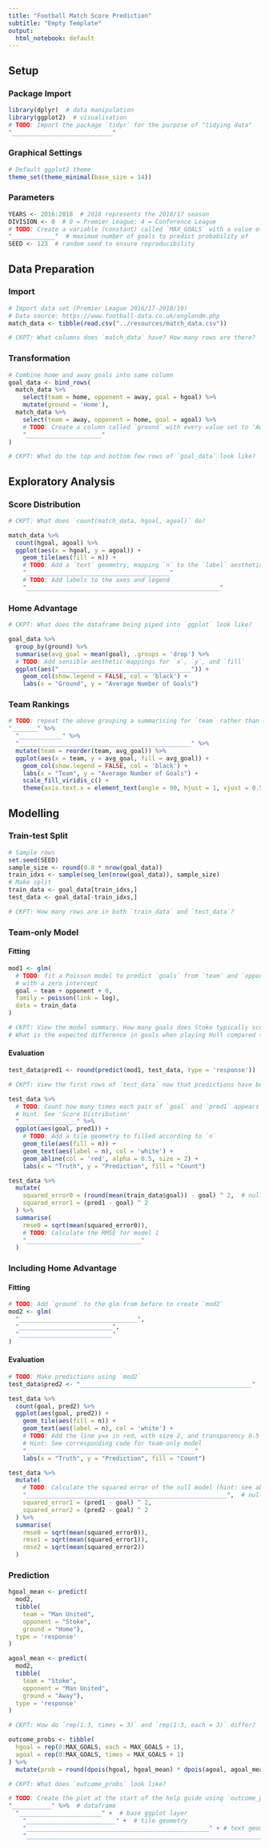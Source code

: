 ```yaml
---
title: "Football Match Score Prediction"
subtitle: "Empty Template"
output:
  html_notebook: default
---
```


## Setup

### Package Import

```r
library(dplyr)  # data manipulation
library(ggplot2)  # visualisation
# TODO: Import the package `tidyr` for the purpose of "tidying data"
"____________________________"
```

### Graphical Settings

```r
# Default ggplot2 theme
theme_set(theme_minimal(base_size = 14))
```

### Parameters

```r
YEARS <- 2016:2018  # 2016 represents the 2016/17 season
DIVISION <- 0  # 0 = Premier League; 4 = Conference League
# TODO: Create a variable (constant) called `MAX_GOALS` with a value of 7 
"____________"  # maximum number of goals to predict probability of
SEED <- 123  # random seed to ensure reproducibility
```

## Data Preparation

### Import

```r
# Import data set (Premier League 2016/17-2018/19)
# Data source: https://www.football-data.co.uk/englandm.php
match_data <- tibble(read.csv("../resources/match_data.csv"))
```

```r
# CKPT: What columns does `match_data` have? How many rows are there?
```

### Transformation

```r
# Combine home and away goals into same column
goal_data <- bind_rows(
  match_data %>%
    select(team = home, opponent = away, goal = hgoal) %>%
    mutate(ground = 'Home'),
  match_data %>%
    select(team = away, opponent = home, goal = agoal) %>%
    # TODO: Create a column called `ground` with every value set to 'Away'
    "_____________________"
)
```

```r
# CKPT: What do the top and bottom few rows of `goal_data` look like?
```

## Exploratory Analysis

### Score Distribution

```r
# CKPT: What does `count(match_data, hgoal, agoal)` do?
```

```r
match_data %>%
  count(hgoal, agoal) %>%
  ggplot(aes(x = hgoal, y = agoal)) +
    geom_tile(aes(fill = n)) +
    # TODO: Add a `text` geometry, mapping `n` to the `label` aesthetic
    "________________________________________"
    # TODO: Add labels to the axes and legend
    "______________________________________________________"
```

### Home Advantage

```r
# CKPT: What does the dataframe being piped into `ggplot` look like?
```

```r
goal_data %>%
  group_by(ground) %>%
  summarise(avg_goal = mean(goal), .groups = 'drop') %>%
  # TODO: Add sensible aesthetic mappings for `x`, `y`, and `fill`
  ggplot(aes("_____________________________________")) +
    geom_col(show.legend = FALSE, col = 'black') +
    labs(x = "Ground", y = "Average Number of Goals")
```

### Team Rankings

```r
# TODO: repeat the above grouping a summarising for `team` rather than `ground`
"_______" %>%
  "____________" %>%
  "________________________________________________" %>%
  mutate(team = reorder(team, avg_goal)) %>%
  ggplot(aes(x = team, y = avg_goal, fill = avg_goal)) +
    geom_col(show.legend = FALSE, col = 'black') +
    labs(x = "Team", y = "Average Number of Goals") +
    scale_fill_viridis_c() +
    theme(axis.text.x = element_text(angle = 90, hjust = 1, vjust = 0.5))
```

## Modelling

### Train-test Split

```r
# Sample rows
set.seed(SEED)
sample_size <- round(0.8 * nrow(goal_data))
train_idxs <- sample(seq_len(nrow(goal_data)), sample_size)
# Make split
train_data <- goal_data[train_idxs,]
test_data <- goal_data[-train_idxs,]
```

```r
# CKPT: How many rows are in both `train_data` and `test_data`?
```

### Team-only Model

#### Fitting

```r
mod1 <- glm(
  # TODO: fit a Poisson model to predict `goals` from `team` and `opponent`
  # with a zero intercept
  goal ~ team + opponent + 0,
  family = poisson(link = log),
  data = train_data
)
```

```r
# CKPT: View the model summary. How many goals does Stoke typically score?
# What is the expected difference in goals when playing Hull compared to Fulham?
```

#### Evaluation

```r
test_data$pred1 <- round(predict(mod1, test_data, type = 'response'))
```

```r
# CKPT: View the first rows of `test_data` now that predictions have been added
```

```r
test_data %>%
  # TODO: Count how many times each pair of `goal` and `pred1` appears
  # Hint: See 'Score Distribution'
  "________________" %>%
  ggplot(aes(goal, pred1)) +
    # TODO: Add a tile geometry to filled according to `n`
    geom_tile(aes(fill = n)) +
    geom_text(aes(label = n), col = 'white') +
    geom_abline(col = 'red', alpha = 0.5, size = 2) +
    labs(x = "Truth", y = "Prediction", fill = "Count")
```

```r
test_data %>%
  mutate(
    squared_error0 = (round(mean(train_data$goal)) - goal) ^ 2,  # null model
    squared_error1 = (pred1 - goal) ^ 2
  ) %>%
  summarise(
    rmse0 = sqrt(mean(squared_error0)),
    # TODO: Calculate the RMSE for model 1
    "________________________________"
  )
```

### Including Home Advantage

#### Fitting

```r
# TODO: Add `ground` to the glm from before to create `mod2`
mod2 <- glm(
  "_________________________________",
  "__________________________",
  "__________________________"
)
```

#### Evaluation

```r
# TODO: Make predictions using `mod2`
test_data$pred2 <- "________________________________________________"

test_data %>%
  count(goal, pred2) %>%
  ggplot(aes(goal, pred2)) +
    geom_tile(aes(fill = n)) +
    geom_text(aes(label = n), col = 'white') +
    # TODO: Add the line y=x in red, with size 2, and transparency 0.5
    # Hint: See corresponding code for team-only model
    "_______________________________________________"
    labs(x = "Truth", y = "Prediction", fill = "Count")
```

```r
test_data %>%
  mutate(
    # TODO: Calculate the squared error of the null model (hint: see above)
    "________________________________________________________",  # null model
    squared_error1 = (pred1 - goal) ^ 2,
    squared_error2 = (pred2 - goal) ^ 2
  ) %>%
  summarise(
    rmse0 = sqrt(mean(squared_error0)),
    rmse1 = sqrt(mean(squared_error1)),
    rmse2 = sqrt(mean(squared_error2))
  )
```

### Prediction

```r
hgoal_mean <- predict(
  mod2,
  tibble(
    team = "Man United",
    opponent = "Stoke",
    ground = "Home"),
  type = 'response'
)

agoal_mean <- predict(
  mod2,
  tibble(
    team = "Stoke",
    opponent = "Man United",
    ground = "Away"),
  type = 'response'
)
```

```r
# CKPT: How do `rep(1:3, times = 3)` and `rep(1:3, each = 3)` differ?
```

```r
outcome_probs <- tibble(
  hgoal = rep(0:MAX_GOALS, each = MAX_GOALS + 1),
  agoal = rep(0:MAX_GOALS, times = MAX_GOALS + 1)
) %>%
  mutate(prob = round(dpois(hgoal, hgoal_mean) * dpois(agoal, agoal_mean), 2))
```

```r
# CKPT: What does `outcome_probs` look like?
```

```r
# TODO: Create the plot at the start of the help guide using `outcome_probs`
"___________" %>%  # dataframe
  "_______________________" +  # base ggplot layer
    "_________________________" +  # tile geometry
    "___________________________________________________" + # text geometry
    "_______________________________________________________________________"  # labels
```
